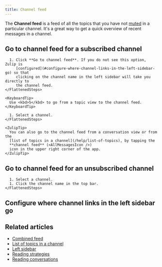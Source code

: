 ```yaml
---
title: Channel feed
---
```






The **Channel feed** is a feed of all the topics that you have not
[muted](/help/mute-a-topic) in a particular channel. It's a great way to get a
quick overview of recent messages in a channel.

## Go to channel feed for a subscribed channel

<Tabs>
  <TabItem label="Desktop/Web">
    <FlattenedSteps>
      <ChannelActions />

      1. Click **Go to channel feed**. If you do not see this option, Zulip is
         [configured](#configure-where-channel-links-in-the-left-sidebar-go) so that
         clicking on the channel name in the left sidebar will take you directly to
         the channel feed.
    </FlattenedSteps>

    <KeyboardTip>
      Use <kbd>S</kbd> to go from a topic view to the channel feed.
    </KeyboardTip>
  </TabItem>

  <TabItem label="Mobile">
    <FlattenedSteps>
      <MobileChannels />

      1. Select a channel.
    </FlattenedSteps>

    <ZulipTip>
      You can also go to the channel feed from a conversation view or from the
      [list of topics in a channel](/help/list-of-topics), by tapping the
      **channel feed** (<AllMessagesIcon />)
      icon in the upper right corner of the app.
    </ZulipTip>
  </TabItem>
</Tabs>

## Go to channel feed for an unsubscribed channel

<Tabs>
  <TabItem label="Desktop/Web">
    <FlattenedSteps>
      <NavigationSteps target="relative/channel/not-subscribed" />

      1. Select a channel.
      1. Click the channel name in the top bar.
    </FlattenedSteps>
  </TabItem>
</Tabs>

## Configure where channel links in the left sidebar go

<ConfigureChannelLinks />

## Related articles

* [Combined feed](/help/combined-feed)
* [List of topics in a channel](/help/list-of-topics)
* [Left sidebar](/help/left-sidebar)
* [Reading strategies](/help/reading-strategies)
* [Reading conversations](/help/reading-conversations)
